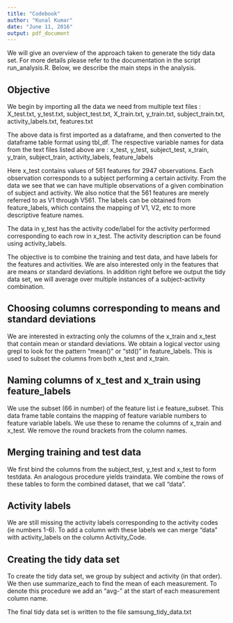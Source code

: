 ```yaml
---
title: "Codebook"
author: "Kunal Kumar"
date: "June 11, 2016"
output: pdf_document
---
```


We will give an overview of the approach taken to generate the tidy data set.
For more details please refer to the documentation in the script run_analysis.R.
Below, we describe the main steps in the analysis.

## Objective

We begin by importing all the data we need from multiple text files : 
X_test.txt, y_test.txt, subject_test.txt, X_train.txt, y_train.txt, subject_train.txt, 
activity_labels.txt, features.txt

The above data is first imported as a dataframe, and then converted to the dataframe table
format using tbl_df. The respective variable names for data from the text files listed 
above are :
x_test, y_test, subject_test, x_train, y_train, subject_train, activity_labels, feature_labels

Here x_test contains values of 561 features for 2947 observations. Each observation 
corresponds to a subject performing a certain activity. From the data we see that we 
can have multiple observations of a given combination of subject and activity.
We also notice that the 561 features are merely referred to as V1 through V561. 
The labels can be obtained from feature_labels, which contains the mapping of V1,
V2, etc to more descriptive feature names.

The data in y_test has the activity code/label for the activity performed corresponding
to each row in x_test. The activity description can be found using activity_labels.

The objective is to combine the training and test data, and have labels for the features
and activities. We are also interested only in the features that are means or standard deviations.
In addition right before we output the tidy data set, we will average over multiple instances
of a subject-activity combination.


## Choosing columns corresponding to means and standard deviations 

We are interested in extracting only the columns of the x_train and 
x_test that contain mean or standard deviations. We obtain a logical vector 
using grepl to look for the pattern "mean()" or "std()" in feature_labels.
This is used to subset the columns from both x_test and x_train.

## Naming columns of x_test and x_train using feature_labels

We use the subset (66 in number) of the feature list i.e feature_subset. 
This data frame table contains the mapping of feature variable numbers to
feature variable labels. We use these to rename the columns of x_train and
x_test. We remove the round brackets from the column names.

## Merging training and test data
We first bind the columns from the subject_test, y_test and x_test to form testdata.
An analogous procedure yields traindata. We combine the rows of these tables
to form the combined dataset, that we call "data".

## Activity labels
We are still missing the activity labels corresponding to the activity codes (ie numbers
1-6). To add a column with these labels we can merge "data" with activity_labels on the
column Activity_Code.

## Creating the tidy data set
To create the tidy data set, we group by subject and activity (in that order). We then 
use summarize_each to find the mean of each measurement. To denote this procedure we 
add an "avg-" at the start of each measurement column name.

The final tidy data set is written to the file samsung_tidy_data.txt



